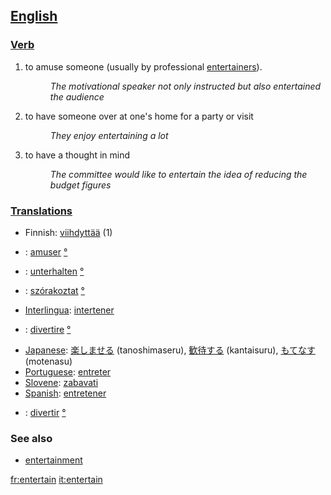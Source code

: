== [[English]] ==

=== [[Verb]] ===
# to amuse someone (usually by professional [[entertainer]]s).
#:''The motivational speaker not only instructed but also entertained the audience''
# to have someone over at one's home for a party or visit
#:''They enjoy entertaining a lot''
# to have a thought in mind
#:''The committee would like to entertain the idea  of reducing the budget figures''

=== [[Translation]]s ===
*Finnish: [[viihdyttää]] (1)
*{{fr}}: [[amuser]] [[:fr:amuser|°]]
*{{de}}: [[unterhalten]] [[:de:unterhalten|°]]
*{{hu}}: [[szórakoztat]] [[:hu:szórakoztat|°]]
*[[Interlingua]]: [[intertener]]
*{{it}}: [[divertire]] [[:it:divertire|°]]
*[[Japanese]]: [[楽しませる]] (tanoshimaseru), [[歓待する]] (kantaisuru), [[もてなす]] (motenasu)
*[[Portuguese]]: [[entreter]]
*[[Slovene]]: [[zabavati]]
*[[Spanish]]: [[entretener]]
*{{es}}: [[divertir]] [[:es:divertir|°]]

=== See also ===
*[[entertainment]]

[[fr:entertain]]
[[it:entertain]]
